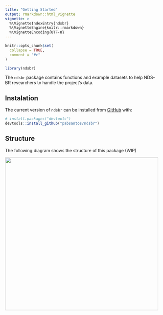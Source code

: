 ```yaml
---
title: "Getting Started"
output: rmarkdown::html_vignette
vignette: >
  %\VignetteIndexEntry{ndsbr}
  %\VignetteEngine{knitr::rmarkdown}
  %\VignetteEncoding{UTF-8}
---
```


```r
knitr::opts_chunk$set(
  collapse = TRUE,
  comment = "#>"
)
```

```r
library(ndsbr)
```

The `ndsbr` package contains functions and example datasets to help NDS-BR researchers to handle the project's data.

## Instalation

The current version of `ndsbr` can be installed from [GitHub](https://github.com/) with:

``` r
# install.packages("devtools")
devtools::install_github("pabsantos/ndsbr")
```

## Structure

The following diagram shows the structure of this package (WIP)

![](images/ndsbr-diagram.png){width="500"}
